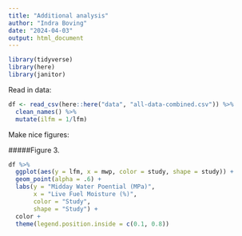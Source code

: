 ```yaml
---
title: "Additional analysis"
author: "Indra Boving"
date: "2024-04-03"
output: html_document
---
```



```r
library(tidyverse)
library(here)
library(janitor)
```

Read in data: 

```r
df <- read_csv(here::here("data", "all-data-combined.csv")) %>% 
  clean_names() %>% 
  mutate(ilfm = 1/lfm)
```

Make nice figures: 

#####Figure 3. 

```r
df %>% 
  ggplot(aes(y = lfm, x = mwp, color = study, shape = study)) + 
  geom_point(alpha = .6) +
  labs(y = "Midday Water Poential (MPa)", 
       x = "Live Fuel Moisture (%)", 
       color = "Study", 
       shape = "Study") +
  color +
  theme(legend.position.inside = c(0.1, 0.8))
```

